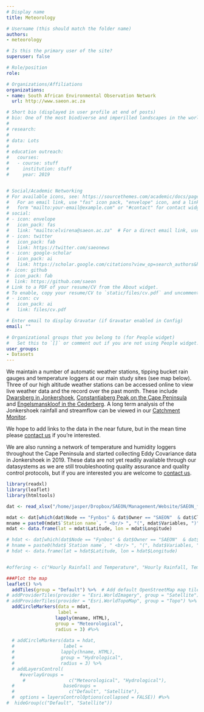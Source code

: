 ```yaml
---
# Display name
title: Meteorology

# Username (this should match the folder name)
authors:
- meteorology

# Is this the primary user of the site?
superuser: false

# Role/position
role: 

# Organizations/Affiliations
organizations:
- name: South African Environmental Observation Network
  url: http://www.saeon.ac.za

# Short bio (displayed in user profile at end of posts)
# bio: One of the most biodiverse and imperilled landscapes in the world.
# 
# research:
# 
# data: Lots
# 
# education outreach:
#   courses:
#   - course: stuff
#     institution: stuff
#     year: 2019


# Social/Academic Networking
# For available icons, see: https://sourcethemes.com/academic/docs/page-builder/#icons
#   For an email link, use "fas" icon pack, "envelope" icon, and a link in the
#   form "mailto:your-email@example.com" or "#contact" for contact widget.
# social:
# - icon: envelope
#   icon_pack: fas
#   link: "mailto:elvirena@saeon.ac.za"  # For a direct email link, use "mailto:test@example.org".
# - icon: twitter
#   icon_pack: fab
#   link: https://twitter.com/saeonews
# - icon: google-scholar
#   icon_pack: ai
#   link: https://scholar.google.com/citations?view_op=search_authors&hl=en&mauthors=SAEON&before_author=Kwbp_-MBAAAJ&astart=0
#- icon: github
#  icon_pack: fab
#  link: https://github.com/saeon
# Link to a PDF of your resume/CV from the About widget.
# To enable, copy your resume/CV to `static/files/cv.pdf` and uncomment the lines below.
# - icon: cv
#   icon_pack: ai
#   link: files/cv.pdf

# Enter email to display Gravatar (if Gravatar enabled in Config)
email: ""

# Organizational groups that you belong to (for People widget)
#   Set this to `[]` or comment out if you are not using People widget.
user_groups:
- Datasets
---
```


We maintain a number of automatic weather stations, tipping bucket rain gauges and temperature loggers at our main study sites (see map below). Three of our high altitude weather stations can be accessed online to view live weather data and the record over the past month. These include [Dwarsberg in Jonkershoek](http://lognet.saeon.ac.za:8088/Dwarsberg/index.html), [Constantiaberg Peak on the Cape Peninsula](http://lognet.saeon.ac.za:8088/Constantiaberg/index.html) and [Engelsmanskloof in the Cederberg](http://lognet.saeon.ac.za:8088/EngCed/index.html). A long term analysis of the Jonkershoek rainfall and streamflow can be viewed in our [Catchment Monitor](/dashboards/catchment/).

We hope to add links to the data in the near future, but in the mean time please [contact us](/#contact) if you're interested.

We are also running a network of temperature and humidity loggers throughout the Cape Peninsula and started collecting Eddy Covariance data in Jonkershoek in 2019. These data are not yet readily available through our datasystems as we are still troubleshooting quality assurance and quality control protocols, but if you are interested you are welcome to [contact us](/#contact).

```r

library(readxl)
library(leaflet)
library(htmltools)

dat <- read_xlsx("/home/jasper/Dropbox/SAEON/Management/Website/SAEON_field instrument list.xlsx", sheet = 1)

mdat <- dat[which(dat$Node == "Fynbos" & dat$Owner == "SAEON"  & dat$Class %in% c("Meteorological", "Micro meteorological")),]
mname = paste0(mdat$`Station name`, " <br/> ", "(", mdat$Variables, ")")
mdat <- data.frame(lat = mdat$Latitude, lon = mdat$Longitude)

# hdat <- dat[which(dat$Node == "Fynbos" & dat$Owner == "SAEON"  & dat$Class == "Hydrological"),]
# hname = paste0(hdat$`Station name`, " <br/> ", "(", hdat$Variables, ")")
# hdat <- data.frame(lat = hdat$Latitude, lon = hdat$Longitude)


#offering <- c("Hourly Rainfall and Temperature", "Hourly Rainfall, Temperature, RH, Wind, Solar Rad", 	"Hourly Rainfall and Temperature")

###Plot the map
leaflet() %>%
  addTiles(group = "Default") %>%  # Add default OpenStreetMap map tiles
# addProviderTiles(provider = "Esri.WorldImagery", group = "Satellite") %>%
# addProviderTiles(provider = "Esri.WorldTopoMap", group = "Topo") %>%
  addCircleMarkers(data = mdat,
                   label =
                  lapply(mname, HTML),
                  group = "Meteorological",
                  radius = 3) #%>%
  
  # addCircleMarkers(data = hdat,
  #                  label = 
  #                 lapply(hname, HTML), 
  #                 group = "Hydrological",
  #                 radius = 3) %>%
  # addLayersControl(
     #overlayGroups = 
      #                c("Meteorological", "Hydrological"),
  #                  baseGroups = 
  #                    c("Default", "Satellite"),
  #  options = layersControlOptions(collapsed = FALSE)) #%>%
#  hideGroup(c("Default", "Satellite"))

```

